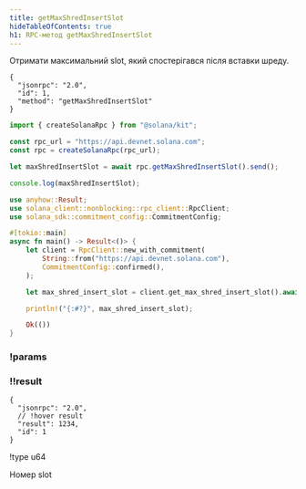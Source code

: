 ```yaml
---
title: getMaxShredInsertSlot
hideTableOfContents: true
h1: RPC-метод getMaxShredInsertSlot
---
```


Отримати максимальний slot, який спостерігався після вставки шреду.

<APIMethod>

```jsonc !!request curl
{
  "jsonrpc": "2.0",
  "id": 1,
  "method": "getMaxShredInsertSlot"
}
```

```ts !!request title="Kit"
import { createSolanaRpc } from "@solana/kit";

const rpc_url = "https://api.devnet.solana.com";
const rpc = createSolanaRpc(rpc_url);

let maxShredInsertSlot = await rpc.getMaxShredInsertSlot().send();

console.log(maxShredInsertSlot);
```

```rs !!request title="Rust"
use anyhow::Result;
use solana_client::nonblocking::rpc_client::RpcClient;
use solana_sdk::commitment_config::CommitmentConfig;

#[tokio::main]
async fn main() -> Result<()> {
    let client = RpcClient::new_with_commitment(
        String::from("https://api.devnet.solana.com"),
        CommitmentConfig::confirmed(),
    );

    let max_shred_insert_slot = client.get_max_shred_insert_slot().await?;

    println!("{:#?}", max_shred_insert_slot);

    Ok(())
}
```

### !params

### !!result

```jsonc !response
{
  "jsonrpc": "2.0",
  // !hover result
  "result": 1234,
  "id": 1
}
```

!type u64

Номер slot

</APIMethod>
